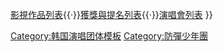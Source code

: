 {{Navbox
| name    = 防彈少年團
| image = [[File:BTS logo.svg|70px]]
| title   = [[防彈少年團|<span style="color:white">防彈少年團</span>]]
| titlestyle = background:linear-gradient(155deg, #fbcabb, #f9b0c3, #e3abce, #ceb6d9, #a2c8ec); color:white
| groupstyle = background:#ceb6d9; text-align:center; color:white
| abovestyle = background:#ceb6d9; text-align:center; color:white
| aboveclass  = hlist
| listclass  = hlist
| above   =
*'''[[金碩珍|<span style="color:white">JIN</span>]]'''
*'''[[閔玧其|<span style="color:white">SUGA</span>]]'''
*'''[[鄭號錫|<span style="color:white">J-HOPE</span>]]'''
*'''[[金南俊|<span style="color:white">RM</span>]]'''
*'''[[朴智旻|<span style="color:white">JIMIN</span>]]'''
*'''[[金泰亨 (1995年)|<span style="color:white">V</span>]]'''
*'''[[田柾國|<span style="color:white">JUNG KOOK</span>]]'''
| group1 = 正規專輯
| list1  = {{Navbox Musical artist|child
| group1 = 韓語
| list1  =
*《[[DARK & WILD]]》(2014)
*《[[WINGS (防彈少年團專輯)|WINGS]]》(2016)
*《[[Love Yourself 轉 'Tear']]》(2018)
*《[[Map of the Soul: 7]]》(2020)
| group2 = 日語
| list2  =
*《[[WAKE UP (防彈少年團專輯)|WAKE UP]]》(2014)
*《[[YOUTH (防彈少年團專輯)|YOUTH]]》(2016)
*《[[Face Yourself]]》(2018)
*《[[Map of the Soul: 7 ~The Journey~]]》(2020)
}}
| group2 = 迷你專輯
| list2  =
*《[[O! R U L8, 2?]]》(2013)
*《[[Skool Luv Affair]]》(2014)
*《[[花樣年華 pt.1]]》(2015)
*《[[花樣年華 pt.2]]》(2015)
*《[[Love Yourself 承 'Her']]》(2017)

*《[[Map of the Soul: Persona]]》(2019)
*《[[BE (防彈少年團專輯)|BE]]》(2020)
| group3 = 特別專輯
| list3  =
*《[[Skool Luv Affair|Skool Luv Affair Special Addition]]》(2014)
*《[[花樣年華 Young Forever]]》(2016)
*《[[You Never Walk Alone]]》(2017)
*《[[Love Yourself 結 'Answer']]》(2018)

| group4 = 原声带
| list4  = 《[[BTS WORLD OST]]》(2019)

| group5 = 單曲
| list5  = {{Navbox Musical artist|child
| group1 = 韓語
| list1 =
*〈[[2 COOL 4 SKOOL]]〉(2013)
*〈{{link-en|Make It Right (防彈少年團單曲)|Make It Right (BTS song)|Make It Right}}〉(2019)
*〈[[Black_Swan_(歌曲)|Black Swan]]〉(2020)

| group2 = 日語
| list2 = 
*〈[[NO MORE DREAM (日語版)|NO MORE DREAM -Japanese Ver.-]]〉(2014)
*〈[[BOY IN LUV|BOY IN LUV -Japanese Ver.-]]〉(2014)
*〈[[Danger (日語版)|Danger -Japanese Ver.-]]〉(2014)
*〈[[FOR YOU (防彈少年團單曲)|FOR YOU]]〉(2015)
*〈{{le|I NEED U -Japanese Ver.-|I Need U (BTS song)}}〉(2015)
*〈[[RUN_(日語版)|RUN -Japanese Ver.-]]〉(2016)
*〈[[血、汗、淚]]〉(2017)
*〈[[MIC Drop/DNA/Crystal Snow]]〉(2017)
*〈[[FAKE LOVE/Airplane pt.2]]〉(2018)
*〈{{le|Lights/Boy With Luv|Lights (BTS song)}}〉(2019)

| group3 = 英語
| list3 = 
*〈[[Dynamite (防彈少年團歌曲)|Dynamite]]〉(2020)
*〈[[Butter (防彈少年團歌曲)|Butter]]〉(2021)
*〈[[Permission to Dance]]〉(2021)
}}

| group6 = 精選輯
| list6  = {{Navbox Musical artist|child

| group1 = 韓語
| list1 = 
*《[[Proof]]》(2022)

| group2 = 日語
| list2  = 
*《[[THE BEST OF 防彈少年團]]》(2017)
*《{{link-en|BTS, THE BEST|BTS, the Best}}》(2021)
}}

| group7 = 合作單曲
| list7  = {{Navbox subgroup
| groupstyle = background-color:silver;
| list1 = 
*〈{{le|Waste It on Me|Waste It on Me}}〉(2018)
*〈[[蠻橫的愛|Savage Love (Laxed – Siren Beat)]]〉(2020)
*〈[[My Universe]]〉(2021)
}}
| group8 = 其他歌曲
| list8  =
* {{link-en|Serendipity (防彈少年團歌曲)|Serendipity (BTS song)|Serendipity}}
* [[Euphoria_(防彈少年團歌曲)|Euphoria]]
* {{link-en|Singularity (歌曲)|Singularity (song)|Singularity}}
* {{link-en|Epiphany (防彈少年團歌曲)|Epiphany (BTS song)|Epiphany}}
* {{link-en|Intro: Persona|Intro: Persona|Persona}}
* {{link-en|Home (防彈少年團歌曲)|Home (BTS song)|Home}}
* {{link-en|Dionysus (防彈少年團歌曲)|Dionysus (song)|Dionysus}}
* {{link-en|Dream Glow}}
* {{link-en|A Brand New Day (防彈少年團與莎拉·拉尔森歌曲)|A Brand New Day (BTS and Zara Larsson song)|A Brand New Day}}
* {{link-en|All Night (防彈少年團與朱斯·沃尔德歌曲)|All Night (BTS and Juice Wrld song)|All Night}}
* {{link-en|Heartbeat (防彈少年團歌曲)|Heartbeat (BTS song)|Heartbeat}}
* {{link-en|藍與灰 (歌曲)|Blue & Grey (song)|藍與灰}}

|group9=主打歌
|list9={{Navbox Musical artist|child
| group1 = 韓語
| list1  =
* No More Dream
* N.O
* Boy In Luv
* Danger
* [[I_NEED_U_(防彈少年團歌曲)|I Need U]]
* {{link-en|Run (防彈少年團歌曲)|Run (BTS song)|Run}}
* [[Fire_(防彈少年團歌曲)|Fire]]
* [[血、汗、淚]]
* [[春日_(防彈少年團歌曲)|春日]]
* [[DNA_(防彈少年團歌曲)|DNA]]
* {{link-en|Fake Love (防彈少年團歌曲)|Fake Love (BTS song)|Fake Love}}
* [[IDOL_(歌曲)|Idol]]
* [[敬微小事物的詩]]
* [[On_(歌曲)|ON]]
* [[Life_Goes_On_(防彈少年團歌曲)|Life Goes On]]
* [[Yet To Come (The Most Beautiful Moment)]]
}}

| group10 = 個人作品
| list10  = {{Navbox subgroup
| groupstyle = background-color:silver;

| group1 = [[金南俊|RM]]
| list1 = 

{{Navbox subgroup
| groupstyle = background-color:silver;
| group1 = 混音帶
| list1 = 《[[RM (混音帶)|RM]]》(2015)

| group2 = Playlist
| list2 = 《[[Mono.]]》(2018)

| group3 = 數位單曲
| list3 =
*〈P.D.D〉(2015)
*〈Fantastic〉(2015)
*〈Change〉(2017)
}}
| group2 = [[閔玧其|SUGA]]
| list2  = {{Navbox subgroup
| groupstyle = background-color:silver;
| group1 = 混音帶
| list1 =
*《[[Agust D]]》(2016)
*《[[D-2]]》(2020)
}}

| group11 = [[鄭號錫|j-hope]]
| list11  = 

{{Navbox subgroup
| groupstyle = background-color:silver;
| group1 = 混音帶
| list1 = 《[[Hope World]]》(2018)

| group2 = 個人專輯
| list2 = 《Jack in the Box》(2022)

| group3 = 數位單曲
| list3 = 〈{{tsl|en|Chicken Noodle Soup (J-Hope song)|Chicken Noodle Soup}}〉(2019)
}}
}}

| group11 = [[防彈少年團演唱會列表|<span style="color:white">巡迴演唱會</span>]]
| list11  = 
* {{link-en|The Red Bullet Tour}}
* {{link-en|The Most Beautiful Moment in Life On Stage Tour}}
* {{link-en|The Wings Tour}}
* [[愛自己世界巡迴演唱會]]
* {{link-en|Map of the Soul Tour}}
* {{link-en|Permission to Dance on Stage}}

| group12 = 影集與紀錄片
| list12  =
* ''[[奔跑吧防彈]]''
* ''{{link-en|Burn the Stage: The Movie}}''
* ''{{link-en|Love Yourself in Seoul}}''
* ''{{link-en|Bring the Soul: The Movie}}''
* ''{{link-en|Break the Silence: The Movie}}''
* ''{{link-en|BTS In the Soop}}''

| group13 = 影響
| list13  =
* {{link-en|防彈少年團的文化影響|Cultural impact and legacy of BTS|文化影響}}
* {{link-en|防彈少年團的慈善事業|Philanthropy of BTS|慈善事業}}

| group14 = 相關項目
| list14  = 
*[[BIGHIT MUSIC]]
*[[哥倫比亞唱片]]
** ''{{link-en|BTS WORLD|BTS World}}'' 
** [[BTS WORLD OST|OST]]
* {{link-en|花樣年華 pt. 0 SAVE ME|Save Me (webtoon)}}
* {{link-en|Youth (電視劇)|Youth (TV series)}}
* {{link-en|BT21|Line Friends#BT21|BT21}}
* {{link-en|The BTS Meal|BTS Meal}}

|below ={{icon|Category}}[[:Category:防彈少年團|防彈少年團]]：[[防彈少年團音樂作品列表|音樂作品列表]]{{·}}[[防彈少年團影視作品列表|影視作品列表]]{{·}}[[防彈少年團獲獎與提名列表|獲獎與提名列表]]{{·}}[[防彈少年團演唱會列表|演唱會列表]]
}}
<noinclude>
{{collapsible option}}
[[Category:韩国演唱团体模板]]
[[Category:防彈少年團]]
</noinclude>
